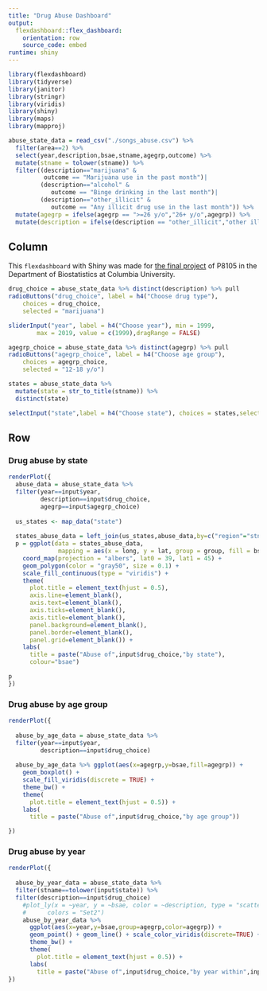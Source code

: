 ```yaml
---
title: "Drug Abuse Dashboard"
output: 
  flexdashboard::flex_dashboard:
    orientation: row
    source_code: embed
runtime: shiny
---
```


```r
library(flexdashboard)
library(tidyverse)
library(janitor)
library(stringr)
library(viridis)
library(shiny)
library(maps)
library(mapproj)
```

```r
abuse_state_data = read_csv("./songs_abuse.csv") %>%
  filter(area==2) %>%
  select(year,description,bsae,stname,agegrp,outcome) %>%
  mutate(stname = tolower(stname)) %>%
  filter((description=="marijuana" & 
          outcome == "Marijuana use in the past month")|
         (description=="alcohol" & 
            outcome == "Binge drinking in the last month")|
         (description=="other_illicit" & 
            outcome == "Any illicit drug use in the last month")) %>%
  mutate(agegrp = ifelse(agegrp == ">=26 y/o","26+ y/o",agegrp)) %>%
  mutate(description = ifelse(description == "other_illicit","other illicit drugs",description))

```

Column {.sidebar}
-----------------------------------------------------------------------
This `flexdashboard` with Shiny was made for [the final project](https://github.com/emily417417/emily417417.final.github.io) of P8105 in the Department of Biostatistics at Columbia University.

```r

drug_choice = abuse_state_data %>% distinct(description) %>% pull
radioButtons("drug_choice", label = h4("Choose drug type"),
    choices = drug_choice, 
    selected = "marijuana")

sliderInput("year", label = h4("Choose year"), min = 1999, 
        max = 2019, value = c(1999),dragRange = FALSE)

agegrp_choice = abuse_state_data %>% distinct(agegrp) %>% pull
radioButtons("agegrp_choice", label = h4("Choose age group"),
    choices = agegrp_choice, 
    selected = "12-18 y/o")

states = abuse_state_data %>% 
  mutate(state = str_to_title(stname)) %>%
  distinct(state)

selectInput("state",label = h4("Choose state"), choices = states,selected = "Alabama")

```

Row {.tabset .tabset-fade } 
-----------------------------------------------------------------------

### Drug abuse by state

```r

renderPlot({
  abuse_data = abuse_state_data %>%
  filter(year==input$year,
         description==input$drug_choice,
         agegrp==input$agegrp_choice)
  
  us_states <- map_data("state")
  
  states_abuse_data = left_join(us_states,abuse_data,by=c("region"="stname"))
  p = ggplot(data = states_abuse_data,
              mapping = aes(x = long, y = lat, group = group, fill = bsae)) +
    coord_map(projection = "albers", lat0 = 39, lat1 = 45) +
    geom_polygon(color = "gray50", size = 0.1) +
    scale_fill_continuous(type = "viridis") +
    theme(
      plot.title = element_text(hjust = 0.5),
      axis.line=element_blank(),
      axis.text=element_blank(),
      axis.ticks=element_blank(),
      axis.title=element_blank(),
      panel.background=element_blank(),
      panel.border=element_blank(),
      panel.grid=element_blank()) + 
    labs(
      title = paste("Abuse of",input$drug_choice,"by state"),
      colour="bsae")

p
})


```


### Drug abuse by age group

```r

renderPlot({ 
  
  abuse_by_age_data = abuse_state_data %>%
  filter(year==input$year,
         description==input$drug_choice) 
  
  abuse_by_age_data %>% ggplot(aes(x=agegrp,y=bsae,fill=agegrp)) + 
    geom_boxplot() + 
    scale_fill_viridis(discrete = TRUE) +
    theme_bw() +
    theme(
      plot.title = element_text(hjust = 0.5)) + 
    labs(
      title = paste("Abuse of",input$drug_choice,"by age group"))

})
```

### Drug abuse by year

```r
renderPlot({ 
  
  abuse_by_year_data = abuse_state_data %>%
  filter(stname==tolower(input$state)) %>%
  filter(description==input$drug_choice)
    #plot_ly(x = ~year, y = ~bsae, color = ~description, type = "scatter", mode = "lines",
    #      colors = "Set2") 
    abuse_by_year_data %>% 
      ggplot(aes(x=year,y=bsae,group=agegrp,color=agegrp)) + 
      geom_point() + geom_line() + scale_color_viridis(discrete=TRUE) + 
      theme_bw() +
      theme(
        plot.title = element_text(hjust = 0.5)) + 
      labs(
        title = paste("Abuse of",input$drug_choice,"by year within",input$state))
})

```
